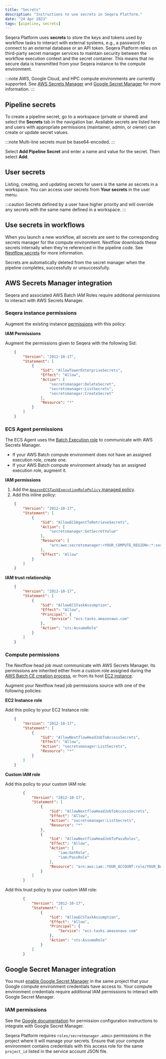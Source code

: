 ```yaml
---
title: "Secrets"
description: "Instructions to use secrets in Seqera Platform."
date: "24 Apr 2023"
tags: [pipeline, secrets]
---
```


Seqera Platform uses **secrets** to store the keys and tokens used by workflow tasks to interact with external systems, e.g., a password to connect to an external database or an API token. Seqera Platform relies on third-party secret manager services to maintain security between the workflow execution context and the secret container. This means that no secure data is transmitted from your Seqera instance to the compute environment.

:::note
AWS, Google Cloud, and HPC compute environments are currently supported. See [AWS Secrets Manager](https://docs.aws.amazon.com/secretsmanager/index.html) and [Google Secret Manager](https://cloud.google.com/secret-manager/docs/overview) for more information.
:::

## Pipeline secrets

To create a pipeline secret, go to a workspace (private or shared) and select the **Secrets** tab in the navigation bar. Available secrets are listed here and users with appropriate permissions (maintainer, admin, or owner) can create or update secret values.

:::note
Multi-line secrets must be base64-encoded. 
:::

Select **Add Pipeline Secret** and enter a name and value for the secret. Then select **Add**.

## User secrets

Listing, creating, and updating secrets for users is the same as secrets in a workspace. You can access user secrets from **Your secrets** in the user menu.

:::caution
Secrets defined by a user have higher priority and will override any secrets with the same name defined in a workspace.
:::

## Use secrets in workflows

When you launch a new workflow, all secrets are sent to the corresponding secrets manager for the compute environment. Nextflow downloads these secrets internally when they're referenced in the pipeline code. See [Nextflow secrets](https://www.nextflow.io/docs/edge/secrets.html#process-secrets) for more information.

Secrets are automatically deleted from the secret manager when the pipeline completes, successfully or unsuccessfully.

## AWS Secrets Manager integration

Seqera and associated AWS Batch IAM Roles require additional permissions to interact with AWS Secrets Manager.

### Seqera instance permissions

Augment the existing instance [permissions](https://github.com/seqeralabs/nf-tower-aws) with this policy:

**IAM Permissions**

Augment the permissions given to Seqera with the following Sid:

```json
    {
        "Version": "2012-10-17",
        "Statement": [
            {
                "Sid": "AllowTowerEnterpriseSecrets",
                "Effect": "Allow",
                "Action": [
                    "secretsmanager:DeleteSecret",
                    "secretsmanager:ListSecrets",
                    "secretsmanager:CreateSecret"
                ],
                "Resource": "*"
            }
        ]
    }
```

### ECS Agent permissions

The ECS Agent uses the [Batch Execution role](https://docs.aws.amazon.com/batch/latest/userguide/execution-IAM-role.html#create-execution-role) to communicate with AWS Secrets Manager.

- If your AWS Batch compute environment does not have an assigned execution role, create one.
- If your AWS Batch compute environment already has an assigned execution role, augment it.

**IAM permissions**

1. Add the [`AmazonECSTaskExecutionRolePolicy` managed policy](https://docs.aws.amazon.com/aws-managed-policy/latest/reference/AmazonECSTaskExecutionRolePolicy.html).
2. Add this inline policy:

```json
    {
        "Version": "2012-10-17",
        "Statement": [
            {
                "Sid": "AllowECSAgentToRetrieveSecrets",
                "Action": [
                    "secretsmanager:GetSecretValue"
                ],
                "Resource": [
                    "arn:aws:secretsmanager:<YOUR_COMPUTE_REGION>:*:secret:*"
                ],
                "Effect": "Allow"
            }
        ]
    }
```

**IAM trust relationship**

```json
    {
        "Version": "2012-10-17",
        "Statement": [
            {
                "Sid": "AllowECSTaskAssumption",
                "Effect": "Allow",
                "Principal": {
                    "Service": "ecs-tasks.amazonaws.com"
                },
                "Action": "sts:AssumeRole"
            }
        ]
    }
```

### Compute permissions

The Nextflow head job must communicate with AWS Secrets Manager. Its permissions are inherited either from a custom role assigned during the [AWS Batch CE creation process](../compute-envs/aws-batch.mdx#advanced-options), or from its host [EC2 instance](https://docs.aws.amazon.com/batch/latest/userguide/instance_IAM_role.html).

Augment your Nextflow head job permissions source with one of the following policies:

**EC2 Instance role**

Add this policy to your EC2 Instance role:

```json
    {
        "Version": "2012-10-17",
        "Statement": [
            {
                "Sid": "AllowNextflowHeadJobToAccessSecrets",
                "Effect": "Allow",
                "Action": "secretsmanager:ListSecrets",
                "Resource": "*"
            }
        ]
    }
```

**Custom IAM role**

Add this policy to your custom IAM role:

```json
        {
            "Version": "2012-10-17",
            "Statement": [
                {
                    "Sid": "AllowNextflowHeadJobToAccessSecrets",
                    "Effect": "Allow",
                    "Action": "secretsmanager:ListSecrets",
                    "Resource": "*"
                },
                {
                    "Sid": "AllowNextflowHeadJobToPassRoles",
                    "Effect": "Allow",
                    "Action": [
                        "iam:GetRole",
                        "iam:PassRole"
                    ],
                    "Resource": "arn:aws:iam::YOUR_ACCOUNT:role/YOUR_BATCH_CLUSTER-ExecutionRole"
                }
            ]
        }
```

Add this trust policy to your custom IAM role:

```json
        {
            "Version": "2012-10-17",
            "Statement": [
                {
                    "Sid": "AllowECSTaskAssumption",
                    "Effect": "Allow",
                    "Principal": {
                        "Service": "ecs-tasks.amazonaws.com"
                    },
                    "Action": "sts:AssumeRole"
                }
            ]
        }
```

## Google Secret Manager integration

You must [enable Google Secret Manager](https://cloud.google.com/secret-manager/docs/configuring-secret-manager) in the same project that your Google compute environment credentials have access to. Your compute environment credentials require additional IAM permissions to interact with Google Secret Manager.

### IAM permissions

See the [Google documentation](https://cloud.google.com/secret-manager/docs/access-control) for permission configuration instructions to integrate with Google Secret Manager.

Seqera Platform requires `roles/secretmanager.admin` permissions in the project where it will manage your secrets. Ensure that your compute environment contains credentials with this access role for the same `project_id` listed in the service account JSON file.
